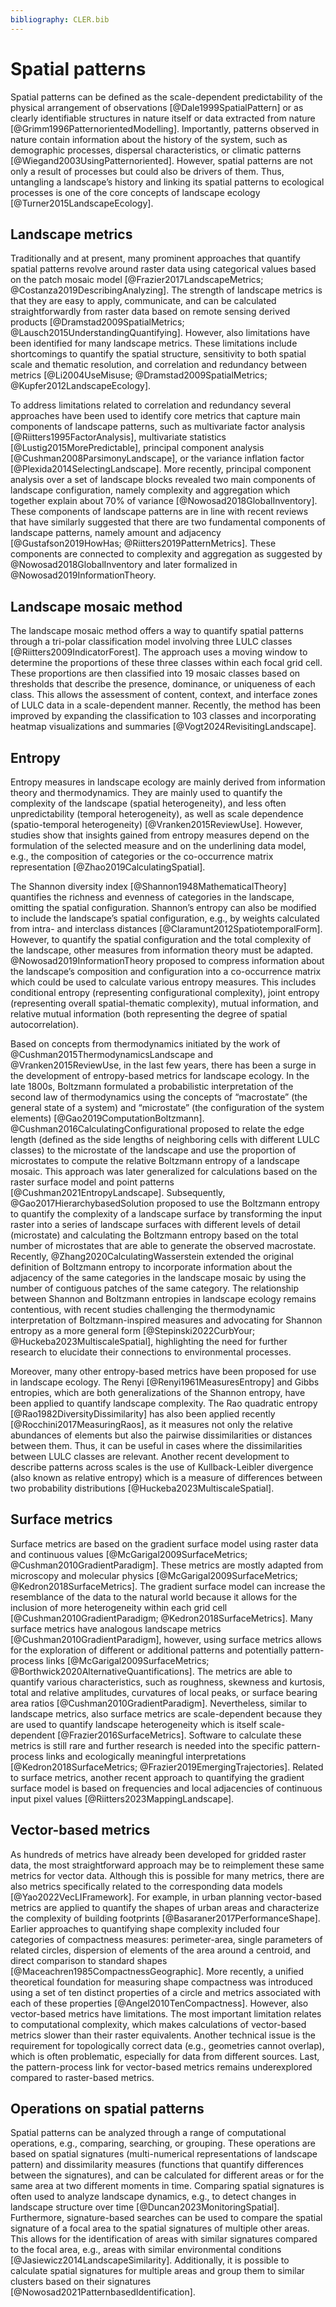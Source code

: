 ```yaml
---
bibliography: CLER.bib
---
```


<!-- Person responsible: Nowosad, Bosch, Hesselbarth -->

# Spatial patterns {#sec-spatialpattern}

Spatial patterns can be defined as the scale-dependent predictability of the physical arrangement of observations [@Dale1999SpatialPattern] or as clearly identifiable structures in nature itself or data extracted from nature [@Grimm1996PatternorientedModelling].
Importantly, patterns observed in nature contain information about the history of the system, such as demographic processes, dispersal characteristics, or climatic patterns [@Wiegand2003UsingPatternoriented].
However, spatial patterns are not only a result of processes but could also be drivers of them.
Thus, untangling a landscape's history and linking its spatial patterns to ecological processes is one of the core concepts of landscape ecology [@Turner2015LandscapeEcology].

## Landscape metrics

Traditionally and at present, many prominent approaches that quantify spatial patterns revolve around raster data using categorical values based on the patch mosaic model [@Frazier2017LandscapeMetrics; @Costanza2019DescribingAnalyzing].
<!-- R1: They are also naturally extracted from remote sensing products (raster data), which often makes them easier to monitor over time -->
The strength of landscape metrics is that they are easy to apply, communicate, and can be calculated straightforwardly from raster data based on remote sensing derived products [@Dramstad2009SpatialMetrics; @Lausch2015UnderstandingQuantifying].
However, also limitations have been identified for many landscape metrics.
These limitations include shortcomings to quantify the spatial structure, sensitivity to both spatial scale and thematic resolution, and correlation and redundancy between metrics [@Li2004UseMisuse; @Dramstad2009SpatialMetrics; @Kupfer2012LandscapeEcology].

To address limitations related to correlation and redundancy several approaches have been used to identify core metrics that capture main components of landscape patterns, such as multivariate factor analysis [@Riitters1995FactorAnalysis], multivariate statistics [@Lustig2015MorePredictable], principal component analysis [@Cushman2008ParsimonyLandscape], or the variance inflation factor [@Plexida2014SelectingLandscape].
More recently, principal component analysis over a set of landscape blocks revealed two main components of landscape configuration, namely complexity and aggregation which together explain about 70% of variance [@Nowosad2018GlobalInventory].
These components of landscape patterns are in line with recent reviews that have similarly suggested that there are two fundamental components of landscape patterns, namely amount and adjacency [@Gustafson2019HowHas; @Riitters2019PatternMetrics].
These components are connected to complexity and aggregation as suggested by @Nowosad2018GlobalInventory and later formalized in @Nowosad2019InformationTheory.

<!-- R1: Missing subsection title -->
## Landscape mosaic method

The landscape mosaic method offers a way to quantify spatial patterns through a tri-polar classification model involving three LULC classes [@Riitters2009IndicatorForest]. 
The approach uses a moving window to determine the proportions of these three classes within each focal grid cell.
These proportions are then classified into 19 mosaic classes based on thresholds that describe the presence, dominance, or uniqueness of each class.
This allows the assessment of content, context, and interface zones of LULC data in a scale-dependent manner.
Recently, the method has been improved by expanding the classification to 103 classes and incorporating heatmap visualizations and summaries [@Vogt2024RevisitingLandscape].

## Entropy

Entropy measures in landscape ecology are mainly derived from information theory and thermodynamics.
They are mainly used to quantify the complexity of the landscape (spatial heterogeneity), and less often unpredictability (temporal heterogeneity), as well as scale dependence (spatio-temporal heterogeneity) [@Vranken2015ReviewUse].
<!-- R1: of the selected entropy measure -->
However, studies show that insights gained from entropy measures depend on the formulation of the selected measure and on the underlining data model, e.g., the composition of categories or the co-occurrence matrix representation [@Zhao2019CalculatingSpatial].

The Shannon diversity index [@Shannon1948MathematicalTheory] quantifies the richness and evenness of categories in the landscape, omitting the spatial configuration.
Shannon's entropy can also be modified to include the landscape's spatial configuration, e.g., by weights calculated from intra- and interclass distances [@Claramunt2012SpatiotemporalForm].
However, to quantify the spatial configuration and the total complexity of the landscape, other measures from information theory must be adapted.
@Nowosad2019InformationTheory proposed to compress information about the landscape's composition and configuration into a co-occurrence matrix which could be used to calculate various entropy measures.
This includes conditional entropy (representing configurational complexity), joint entropy (representing overall spatial-thematic complexity), mutual information, and relative mutual information (both representing the degree of spatial autocorrelation).

Based on concepts from thermodynamics initiated by the work of @Cushman2015ThermodynamicsLandscape and @Vranken2015ReviewUse, in the last few years, there has been a surge in the development of entropy-based metrics for landscape ecology.
In the late 1800s, Boltzmann formulated a probabilistic interpretation of the second law of thermodynamics using the concepts of "macrostate" (the general state of a system) and "microstate" (the configuration of the system elements) [@Gao2019ComputationBoltzmann].
<!-- R1: the edge length -> Could you specify a bit -->
@Cushman2016CalculatingConfigurational proposed to relate the edge length (defined as the side lengths of neighboring cells with different LULC classes) to the microstate of the landscape and use the proportion of microstates to compute the relative Boltzmann entropy of a landscape mosaic.
This approach was later generalized for calculations based on the raster surface model and point patterns [@Cushman2021EntropyLandscape].
Subsequently, @Gao2017HierarchybasedSolution proposed to use the Boltzmann entropy to quantify the complexity of a landscape surface by transforming the input raster into a series of landscape surfaces with different levels of detail (microstate) and calculating the Boltzmann entropy based on the total number of microstates that are able to generate the observed macrostate.
Recently, @Zhang2020CalculatingWasserstein extended the original definition of Boltzmann entropy to incorporate information about the adjacency of the same categories in the landscape mosaic by using the number of contiguous patches of the same category.
The relationship between Shannon and Boltzmann entropies in landscape ecology remains contentious, with recent studies challenging the thermodynamic interpretation of Boltzmann-inspired measures and advocating for Shannon entropy as a more general form [@Stepinski2022CurbYour; @Huckeba2023MultiscaleSpatial], highlighting the need for further research to elucidate their connections to environmental processes.

Moreover, many other entropy-based metrics have been proposed for use in landscape ecology.
The Renyi [@Renyi1961MeasuresEntropy] and Gibbs entropies, which are both generalizations of the Shannon entropy, have been applied to quantify landscape complexity.
The Rao quadratic entropy [@Rao1982DiversityDissimilarity] has also been applied recently [@Rocchini2017MeasuringRaos], as it measures not only the relative abundances of elements but also the pairwise dissimilarities or distances between them.
Thus, it can be useful in cases where the dissimilarities between LULC classes are relevant.
Another recent development to describe patterns across scales is the use of Kullback-Leibler divergence (also known as relative entropy) which is a measure of differences between two probability distributions [@Huckeba2023MultiscaleSpatial].

## Surface metrics

Surface metrics are based on the gradient surface model using raster data and continuous values [@McGarigal2009SurfaceMetrics; @Cushman2010GradientParadigm]. 
These metrics are mostly adapted from microscopy and molecular physics [@McGarigal2009SurfaceMetrics; @Kedron2018SurfaceMetrics].
The gradient surface model can increase the resemblance of the data to the natural world because it allows for the inclusion of more heterogeneity within each grid cell [@Cushman2010GradientParadigm; @Kedron2018SurfaceMetrics].
Many surface metrics have analogous landscape metrics [@Cushman2010GradientParadigm], however, using surface metrics allows for the exploration of different or additional patterns and potentially pattern-process links [@McGarigal2009SurfaceMetrics; @Borthwick2020AlternativeQuantifications].
The metrics are able to quantify various characteristics, such as roughness, skewness and kurtosis, total and relative amplitudes, curvatures of local peaks, or surface bearing area ratios [@Cushman2010GradientParadigm].
<!-- R1: I guess that such metrics are also very scale dependent -->
Nevertheless, similar to landscape metrics, also surface metrics are scale-dependent because they are used to quantify landscape heterogeneity which is itself scale-dependent [@Frazier2016SurfaceMetrics].
Software to calculate these metrics is still rare and further research is needed into the specific pattern-process links and ecologically meaningful interpretations [@Kedron2018SurfaceMetrics; @Frazier2019EmergingTrajectories].
Related to surface metrics, another recent approach to quantifying the gradient surface model is based on frequencies and local adjacencies of continuous input pixel values [@Riitters2023MappingLandscape].

## Vector-based metrics

<!-- R1: As an example, I found the subsection "Vector metrics" a bit confusing, mainly because, as you say in L159-160, most landscape metrics can be computed on both raster and vector data. -->

As hundreds of metrics have already been developed for gridded raster data, the most straightforward approach may be to reimplement these same metrics for vector data. 
Although this is possible for many metrics, there are also metrics specifically related to the corresponding data models [@Yao2022VecLIFramework].
For example, in urban planning vector-based metrics are applied to quantify the shapes of urban areas and characterize the complexity of building footprints [@Basaraner2017PerformanceShape].
Earlier approaches to quantifying shape complexity included four categories of compactness measures: perimeter-area, single parameters of related circles, dispersion of elements of the area around a centroid, and direct comparison to standard shapes [@Maceachren1985CompactnessGeographic].
More recently, a unified theoretical foundation for measuring shape compactness was introduced using a set of ten distinct properties of a circle and metrics associated with each of these properties [@Angel2010TenCompactness].
However, also vector-based metrics have limitations.
The most important limitation relates to computational complexity, which makes calculations of vector-based metrics slower than their raster equivalents.
Another technical issue is the requirement for topologically correct data (e.g., geometries cannot overlap), which is often problematic, especially for data from different sources.
Last, the pattern-process link for vector-based metrics remains underexplored compared to raster-based metrics.

## Operations on spatial patterns 
<!-- R1: I think that this could be clearer by introducing spatial patterns operation and queries as an extension of the relational data model to spatial data. I'm not sure if it is useful to use database jargon such as "one-to-many" or "many-to-many" without defining them, as it could be confusing to readers not familiar with databases. You could either avoid using these terms, define them, or illustrate the operations with a figure -->
<!-- R1: This section is missing in the summary Figure 1 --> 

Spatial patterns can be analyzed through a range of computational operations, e.g., comparing, searching, or grouping.
These operations are based on spatial signatures (multi-numerical representations of landscape pattern) and dissimilarity measures (functions that quantify differences between the signatures), and can be calculated for different areas or for the same area at two different moments in time.
Comparing spatial signatures is often used to analyze landscape dynamics, e.g., to detect changes in landscape structure over time [@Duncan2023MonitoringSpatial].
<!-- R1: As defined here, it looks to me that this operation is not necessarily linked to a query area, but rather to a spatial signature which can be directly specified or extracted from a query area -->
Furthermore, signature-based searches can be used to compare the spatial signature of a focal area to the spatial signatures of multiple other areas.
This allows for the identification of areas with similar signatures compared to the focal area, e.g., areas with similar environmental conditions [@Jasiewicz2014LandscapeSimilarity].
Additionally, it is possible to calculate spatial signatures for multiple areas and group them to similar clusters based on their signatures [@Nowosad2021PatternbasedIdentification].
